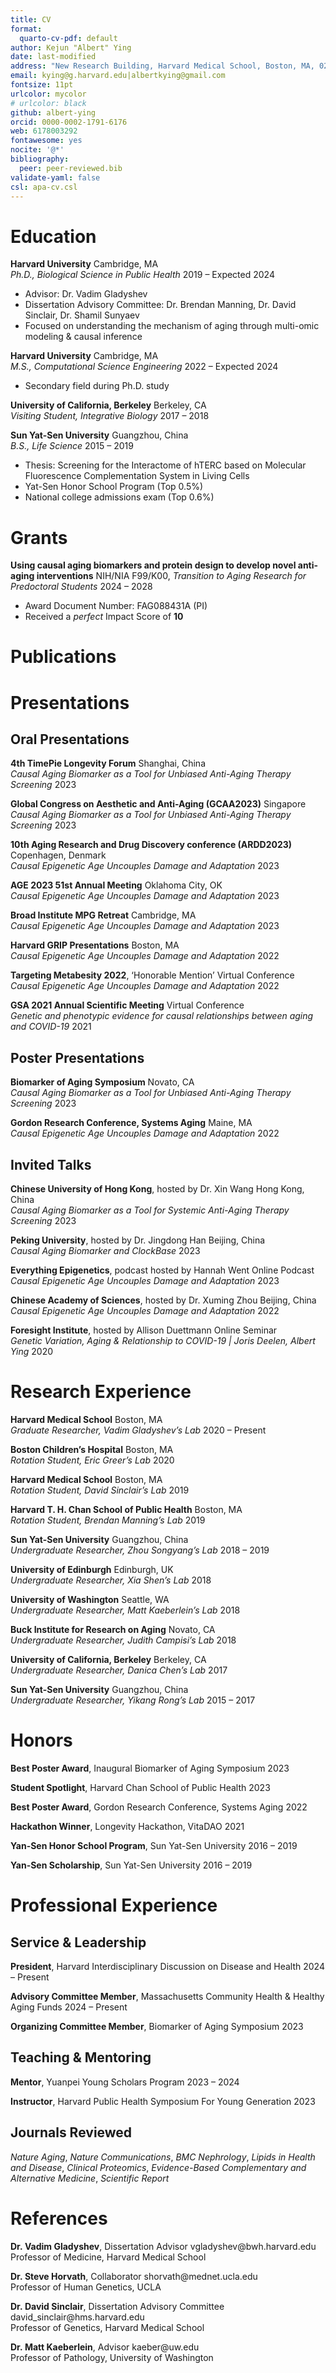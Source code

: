 ```yaml
---
title: CV
format:
  quarto-cv-pdf: default
author: Kejun "Albert" Ying
date: last-modified
address: "New Research Building, Harvard Medical School, Boston, MA, 02115"
email: kying@g.harvard.edu|albertkying@gmail.com
fontsize: 11pt
urlcolor: mycolor
# urlcolor: black
github: albert-ying
orcid: 0000-0002-1791-6176
web: 6178003292
fontawesome: yes
nocite: '@*'
bibliography: 
  peer: peer-reviewed.bib
validate-yaml: false
csl: apa-cv.csl
---
```


# Education
\hrule

**Harvard University** \hfill Cambridge, MA  
*Ph.D., Biological Science in Public Health* \hfill 2019 -- Expected 2024

\vspace{-0.5\baselineskip}
- Advisor: Dr. Vadim Gladyshev
- Dissertation Advisory Committee: Dr. Brendan Manning, Dr. David Sinclair, Dr. Shamil Sunyaev
- Focused on understanding the mechanism of aging through multi-omic modeling & causal inference

**Harvard University** \hfill Cambridge, MA  
*M.S., Computational Science Engineering* \hfill 2022 -- Expected 2024

\vspace{-0.5\baselineskip}
- Secondary field during Ph.D. study

**University of California, Berkeley** \hfill Berkeley, CA  
*Visiting Student, Integrative Biology* \hfill 2017 -- 2018

**Sun Yat-Sen University** \hfill Guangzhou, China  
*B.S., Life Science* \hfill 2015 -- 2019

\vspace{-0.5\baselineskip}
- Thesis: Screening for the Interactome of hTERC based on Molecular Fluorescence Complementation System in Living Cells
- Yat-Sen Honor School Program (Top 0.5%)
- National college admissions exam (Top 0.6%)

# Grants
\hrule

**Using causal aging biomarkers and protein design to develop novel anti-aging interventions** \hfill NIH/NIA
F99/K00, *Transition to Aging Research for Predoctoral Students*  \hfill 2024 -- 2028

- Award Document Number: FAG088431A (PI)
- Received a *perfect* Impact Score of **10**

# Publications
\hrule
\vspace{0.2cm}

::: {#refs-peer}
:::

# Presentations
\hrule

## Oral Presentations

**4th TimePie Longevity Forum** \hfill Shanghai, China  
*Causal Aging Biomarker as a Tool for Unbiased Anti-Aging Therapy Screening* \hfill 2023

**Global Congress on Aesthetic and Anti-Aging (GCAA2023)** \hfill Singapore  
*Causal Aging Biomarker as a Tool for Unbiased Anti-Aging Therapy Screening* \hfill 2023

**10th Aging Research and Drug Discovery conference (ARDD2023)** \hfill Copenhagen, Denmark  
*Causal Epigenetic Age Uncouples Damage and Adaptation* \hfill 2023

**AGE 2023 51st Annual Meeting** \hfill Oklahoma City, OK  
*Causal Epigenetic Age Uncouples Damage and Adaptation* \hfill 2023

**Broad Institute MPG Retreat** \hfill Cambridge, MA  
*Causal Epigenetic Age Uncouples Damage and Adaptation* \hfill 2023

**Harvard GRIP Presentations** \hfill Boston, MA  
*Causal Epigenetic Age Uncouples Damage and Adaptation* \hfill 2022

**Targeting Metabesity 2022**, 'Honorable Mention' \hfill Virtual Conference  
*Causal Epigenetic Age Uncouples Damage and Adaptation* \hfill 2022

**GSA 2021 Annual Scientific Meeting** \hfill Virtual Conference  
*Genetic and phenotypic evidence for causal relationships between aging and COVID-19* \hfill 2021

## Poster Presentations

**Biomarker of Aging Symposium** \hfill Novato, CA  
*Causal Aging Biomarker as a Tool for Unbiased Anti-Aging Therapy Screening* \hfill 2023

**Gordon Research Conference, Systems Aging** \hfill Maine, MA  
*Causal Epigenetic Age Uncouples Damage and Adaptation* \hfill 2022

## Invited Talks

**Chinese University of Hong Kong**, hosted by Dr. Xin Wang \hfill Hong Kong, China  
*Causal Aging Biomarker as a Tool for Systemic Anti-Aging Therapy Screening* \hfill 2023

**Peking University**, hosted by Dr. Jingdong Han \hfill Beijing, China  
*Causal Aging Biomarker and ClockBase* \hfill 2023

**Everything Epigenetics**, podcast hosted by Hannah Went \hfill Online Podcast  
*Causal Epigenetic Age Uncouples Damage and Adaptation* \hfill 2023

**Chinese Academy of Sciences**, hosted by Dr. Xuming Zhou \hfill Beijing, China  
*Causal Epigenetic Age Uncouples Damage and Adaptation* \hfill 2022

**Foresight Institute**, hosted by Allison Duettmann \hfill Online Seminar  
*Genetic Variation, Aging & Relationship to COVID-19 | Joris Deelen, Albert Ying* \hfill 2020

# Research Experience
\hrule

**Harvard Medical School** \hfill Boston, MA  
*Graduate Researcher, Vadim Gladyshev’s Lab* \hfill 2020 -- Present

**Boston Children’s Hospital** \hfill Boston, MA  
*Rotation Student, Eric Greer’s Lab* \hfill 2020

**Harvard Medical School** \hfill Boston, MA  
*Rotation Student, David Sinclair’s Lab* \hfill 2019

**Harvard T. H. Chan School of Public Health** \hfill Boston, MA  
*Rotation Student, Brendan Manning’s Lab* \hfill 2019

**Sun Yat-Sen University** \hfill Guangzhou, China  
*Undergraduate Researcher, Zhou Songyang’s Lab* \hfill 2018 -- 2019

**University of Edinburgh** \hfill Edinburgh, UK  
*Undergraduate Researcher, Xia Shen’s Lab* \hfill 2018

**University of Washington** \hfill Seattle, WA  
*Undergraduate Researcher, Matt Kaeberlein’s Lab* \hfill 2018

**Buck Institute for Research on Aging** \hfill Novato, CA  
*Undergraduate Researcher, Judith Campisi’s Lab* \hfill 2018

**University of California, Berkeley** \hfill Berkeley, CA  
*Undergraduate Researcher, Danica Chen’s Lab* \hfill 2017

**Sun Yat-Sen University** \hfill Guangzhou, China  
*Undergraduate Researcher, Yikang Rong’s Lab* \hfill 2015 -- 2017


# Honors
\hrule

**Best Poster Award**, Inaugural Biomarker of Aging Symposium \hfill 2023

**Student Spotlight**, Harvard Chan School of Public Health \hfill 2023

**Best Poster Award**, Gordon Research Conference, Systems Aging \hfill 2022

**Hackathon Winner**, Longevity Hackathon, VitaDAO \hfill 2021

**Yan-Sen Honor School Program**, Sun Yat-Sen University \hfill 2016 -- 2019

**Yan-Sen Scholarship**, Sun Yat-Sen University \hfill 2016 -- 2019

# Professional Experience
\hrule

## Service & Leadership

**President**, Harvard Interdisciplinary Discussion on Disease and Health \hfill 2024 -- Present

**Advisory Committee Member**, Massachusetts Community Health & Healthy Aging Funds \hfill 2024 -- Present

**Organizing Committee Member**, Biomarker of Aging Symposium \hfill 2023

## Teaching & Mentoring

**Mentor**, Yuanpei Young Scholars Program \hfill 2023 -- 2024

**Instructor**, Harvard Public Health Symposium For Young Generation \hfill 2023

## Journals Reviewed

*Nature Aging*, *Nature Communications*, *BMC Nephrology*, *Lipids in Health and Disease*, *Clinical Proteomics*, *Evidence-Based Complementary and Alternative Medicine*, *Scientific Report*

# References
\hrule

**Dr. Vadim Gladyshev**, Dissertation Advisor \hfill vgladyshev\@bwh.harvard.edu  
Professor of Medicine, Harvard Medical School

**Dr. Steve Horvath**, Collaborator \hfill shorvath\@mednet.ucla.edu  
Professor of Human Genetics, UCLA

**Dr. David Sinclair**, Dissertation Advisory Committee \hfill david_sinclair\@hms.harvard.edu  
Professor of Genetics, Harvard Medical School

**Dr. Matt Kaeberlein**, Advisor \hfill kaeber\@uw.edu  
Professor of Pathology, University of Washington

<!-- 
**Dr. Tony Wyss-Coray**, Advisor \hfill twc\@stanford.edu  
Professor of Neurology, Stanford University

**Dr. David Baker** (Advisor) \hfill dabaker\@uw.edu  
Professor of Biochemistry, University of Washington -->
